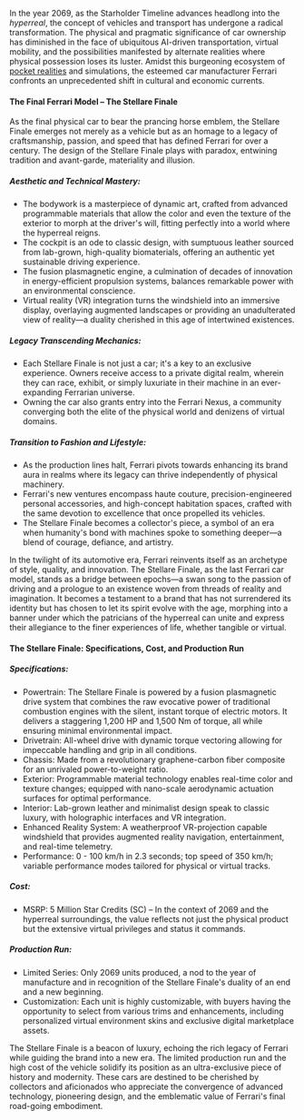 In the year 2069, as the Starholder Timeline advances headlong into the *hyperreal*, the concept of vehicles and transport has undergone a radical transformation. The physical and pragmatic significance of car ownership has diminished in the face of ubiquitous AI-driven transportation, virtual mobility, and the possibilities manifested by alternate realities where physical possession loses its luster. Amidst this burgeoning ecosystem of [pocket realities](pocket-realities) and simulations, the esteemed car manufacturer Ferrari confronts an unprecedented shift in cultural and economic currents.



#### The Final Ferrari Model – The Stellare Finale

As the final physical car to bear the prancing horse emblem, the Stellare Finale emerges not merely as a vehicle but as an homage to a legacy of craftsmanship, passion, and speed that has defined Ferrari for over a century. The design of the Stellare Finale plays with paradox, entwining tradition and avant-garde, materiality and illusion.

##### Aesthetic and Technical Mastery:

* The bodywork is a masterpiece of dynamic art, crafted from advanced programmable materials that allow the color and even the texture of the exterior to morph at the driver's will, fitting perfectly into a world where the hyperreal reigns.
* The cockpit is an ode to classic design, with sumptuous leather sourced from lab-grown, high-quality biomaterials, offering an authentic yet sustainable driving experience.
* The fusion plasmagnetic engine, a culmination of decades of innovation in energy-efficient propulsion systems, balances remarkable power with an environmental conscience.
* Virtual reality (VR) integration turns the windshield into an immersive display, overlaying augmented landscapes or providing an unadulterated view of reality—a duality cherished in this age of intertwined existences.

##### Legacy Transcending Mechanics:

* Each Stellare Finale is not just a car; it's a key to an exclusive experience. Owners receive access to a private digital realm, wherein they can race, exhibit, or simply luxuriate in their machine in an ever-expanding Ferrarian universe.
* Owning the car also grants entry into the Ferrari Nexus, a community converging both the elite of the physical world and denizens of virtual domains.

##### Transition to Fashion and Lifestyle:

* As the production lines halt, Ferrari pivots towards enhancing its brand aura in realms where its legacy can thrive independently of physical machinery.
* Ferrari's new ventures encompass haute couture, precision-engineered personal accessories, and high-concept habitation spaces, crafted with the same devotion to excellence that once propelled its vehicles.
* The Stellare Finale becomes a collector's piece, a symbol of an era when humanity's bond with machines spoke to something deeper—a blend of courage, defiance, and artistry.

In the twilight of its automotive era, Ferrari reinvents itself as an archetype of style, quality, and innovation. The Stellare Finale, as the last Ferrari car model, stands as a bridge between epochs—a swan song to the passion of driving and a prologue to an existence woven from threads of reality and imagination. It becomes a testament to a brand that has not surrendered its identity but has chosen to let its spirit evolve with the age, morphing into a banner under which the patricians of the hyperreal can unite and express their allegiance to the finer experiences of life, whether tangible or virtual.

#### The Stellare Finale: Specifications, Cost, and Production Run

##### Specifications:

* Powertrain: The Stellare Finale is powered by a fusion plasmagnetic drive system that combines the raw evocative power of traditional combustion engines with the silent, instant torque of electric motors. It delivers a staggering 1,200 HP and 1,500 Nm of torque, all while ensuring minimal environmental impact.
* Drivetrain: All-wheel drive with dynamic torque vectoring allowing for impeccable handling and grip in all conditions.
* Chassis: Made from a revolutionary graphene-carbon fiber composite for an unrivaled power-to-weight ratio.
* Exterior: Programmable material technology enables real-time color and texture changes; equipped with nano-scale aerodynamic actuation surfaces for optimal performance.
* Interior: Lab-grown leather and minimalist design speak to classic luxury, with holographic interfaces and VR integration.
* Enhanced Reality System: A weatherproof VR-projection capable windshield that provides augmented reality navigation, entertainment, and real-time telemetry.
* Performance: 0 - 100 km/h in 2.3 seconds; top speed of 350 km/h; variable performance modes tailored for physical or virtual tracks.

##### Cost:

* MSRP: 5 Million Star Credits (SC) – In the context of 2069 and the hyperreal surroundings, the value reflects not just the physical product but the extensive virtual privileges and status it commands.

##### Production Run:

* Limited Series: Only 2069 units produced, a nod to the year of manufacture and in recognition of the Stellare Finale's duality of an end and a new beginning.
* Customization: Each unit is highly customizable, with buyers having the opportunity to select from various trims and enhancements, including personalized virtual environment skins and exclusive digital marketplace assets.

The Stellare Finale is a beacon of luxury, echoing the rich legacy of Ferrari while guiding the brand into a new era. The limited production run and the high cost of the vehicle solidify its position as an ultra-exclusive piece of history and modernity. These cars are destined to be cherished by collectors and aficionados who appreciate the convergence of advanced technology, pioneering design, and the emblematic value of Ferrari's final road-going embodiment.
